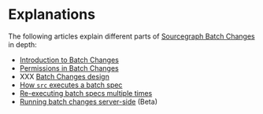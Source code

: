 # Explanations

The following articles explain different parts of [Sourcegraph Batch Changes](/batch_changes/) in depth:

- [Introduction to Batch Changes](/batch_changes/explanations/introduction_to_batch_changes)
- [Permissions in Batch Changes](/batch_changes/explanations/permissions_in_batch_changes)
- XXX [Batch Changes design](/batch_changes/explanations/batch_changes_design)
- [How `src` executes a batch spec](/batch_changes/explanations/how_src_executes_a_batch_spec)
- [Re-executing batch specs multiple times](/batch_changes/explanations/reexecuting_batch_specs_multiple_times)
- [Running batch changes server-side](/batch_changes/explanations/server_side) (Beta)
